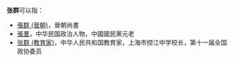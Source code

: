 '''张群'''可以指：
* [[張群_(晉朝)|張群 (晉朝)]]，晉朝尚書
* [[張羣|張羣]]，中华民国政治人物，中國國民黨元老
* [[张群_(教育家)|张群 (教育家)]]，中华人民共和国教育家，上海市控江中学校长，第十一届全国政协委员
{{disambig|Cat=二字張姓人名消歧義|Q}}